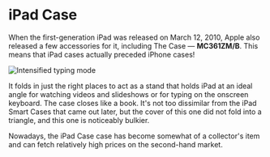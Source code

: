 
# iPad Case

When the first-generation iPad was released on March 12, 2010, Apple also released a few accessories for it, including The Case — **MC361ZM/B**. This means that iPad cases actually preceded iPhone cases!

<Image src="/assets/2010_ipad.webp" alt="Intensified typing mode" width={500} height={500} />

It folds in just the right places to act as a stand that holds iPad at an ideal angle for watching videos and slideshows or for typing on the onscreen keyboard. The case closes like a book. It's not too dissimilar from the iPad Smart Cases that came out later, but the cover of this one did not fold into a triangle, and this one is noticeably bulkier.

Nowadays, the iPad Case case has become somewhat of a collector's item and can fetch relatively high prices on the second-hand market.